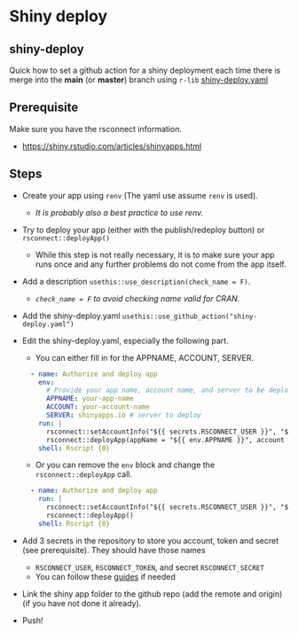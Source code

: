 # Shiny deploy

## shiny-deploy

Quick how to set a github action for a shiny deployment each time there is merge into the **main** (or **master**) branch using `r-lib` [shiny-deploy.yaml](https://github.com/r-lib/actions/blob/v2-branch/examples/shiny-deploy.yaml)

## Prerequisite

Make sure you have the rsconnect information.

-   <https://shiny.rstudio.com/articles/shinyapps.html>

## Steps

-   Create your app using `renv` (The yaml use assume `renv` is used).

    -   *It is probably also a best practice to use renv.*

-   Try to deploy your app (either with the publish/redeploy button) or `rsconnect::deployApp()`

    -   While this step is not really necessary, it is to make sure your app runs once and any further problems do not come from the app itself.

-   Add a description `usethis::use_description(check_name = F)`.

    -   *`check_name = F` to avoid checking name valid for CRAN.*

-   Add the shiny-deploy.yaml `usethis::use_github_action("shiny-deploy.yaml")`

-   Edit the shiny-deploy.yaml, especially the following part.

    -   You can either fill in for the APPNAME, ACCOUNT, SERVER.

    ```yaml
      - name: Authorize and deploy app
        env: 
          # Provide your app name, account name, and server to be deployed below
          APPNAME: your-app-name
          ACCOUNT: your-account-name
          SERVER: shinyapps.io # server to deploy
        run: |
          rsconnect::setAccountInfo("${{ secrets.RSCONNECT_USER }}", "${{ secrets.RSCONNECT_TOKEN }}", "${{ secrets.RSCONNECT_SECRET }}")
          rsconnect::deployApp(appName = "${{ env.APPNAME }}", account = "${{ env.ACCOUNT }}", server = "${{ env.SERVER }}")
        shell: Rscript {0}
    ```

    -   Or you can remove the `env` block and change the `rsconnect::deployApp` call.

    ```yaml
      - name: Authorize and deploy app
        run: |
          rsconnect::setAccountInfo("${{ secrets.RSCONNECT_USER }}", "${{ secrets.RSCONNECT_TOKEN }}", "${{ secrets.RSCONNECT_SECRET }}")
          rsconnect::deployApp()
        shell: Rscript {0}
    ```

-   Add 3 secrets in the repository to store you account, token and secret (see prerequisite). They should have those names

    -   `RSCONNECT_USER`, `RSCONNECT_TOKEN`, and secret `RSCONNECT_SECRET`
    -   You can follow these [guides](https://docs.github.com/en/actions/security-guides/encrypted-secrets#creating-encrypted-secrets-for-a-repository) if needed

-   Link the shiny app folder to the github repo (add the remote and origin) (if you have not done it already).

-   Push!

